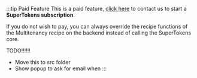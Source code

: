 :::tip Paid Feature
This is a paid feature, [click here](./TODO) to contact us to start a **SuperTokens subscription**.

If you do not wish to pay, you can always override the recipe functions of the Multitenancy recipe on the backend instead of calling the SuperTokens core.

TODO!!!!!!
- Move this to src folder
- Show popup to ask for email when 
:::
